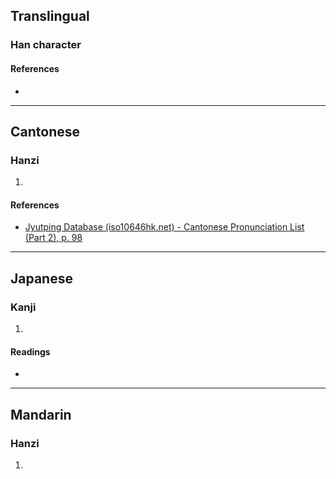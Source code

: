 {{character info/new}}
==Translingual==

===Han character===
{{Han char|rn=46|rad=山|as=03|sn=6|four=|canj=UMJ|ids=⿰山干}}

====References====
* {{Han ref|kx=0307.230|dkj=07898|dj=0607.180|hdz=10760.220|uh=5C7D|ud=23677}}

----

==Cantonese==

===Hanzi===
{{yue-hanzi|jyut=[[hon6]]|y=hon6}}

# {{defn|lang=yue|sort=山03}}

====References====
* [http://www.iso10646hk.net/jp/document/download.jsp Jyutping Database (iso10646hk.net) - Cantonese Pronunciation List (Part 2), p. 98]

----

==Japanese==

===Kanji===
{{ja-kanji|grade=|rs=山03}}

# {{defn|lang=ja|sort=山03}}

====Readings====
* {{ja-readings|on=[[かん]] (kan), [[がん]] (gan)|kun=}}

----

==Mandarin==

===Hanzi===
{{cmn-hanzi|pin=[[hàn]] ([[han4]])|wg=han<sup>4</sup>}}

# {{defn|lang=cmn|sort=山03}}